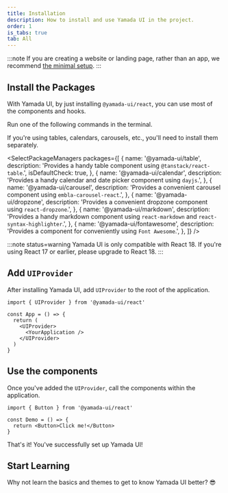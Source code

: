 ```yaml
---
title: Installation
description: How to install and use Yamada UI in the project.
order: 1
is_tabs: true
tab: All
---
```


:::note
If you are creating a website or landing page, rather than an app, we recommend [the minimal setup](/getting-started/installation/minimal).
:::

## Install the Packages

With Yamada UI, by just installing `@yamada-ui/react`, you can use most of the components and hooks.

Run one of the following commands in the terminal.

<PackageManagers packageNameOrCommand='@yamada-ui/react' />

If you're using tables, calendars, carousels, etc., you'll need to install them separately.

<SelectPackageManagers
  packages={[
    {
      name: '@yamada-ui/table',
      description: 'Provides a handy table component using `@tanstack/react-table`.',
      isDefaultCheck: true,
    },
    {
      name: '@yamada-ui/calendar',
      description: 'Provides a handy calendar and date picker component using `dayjs`.',
    },
    {
      name: '@yamada-ui/carousel',
      description: 'Provides a convenient carousel component using `embla-carousel-react`.',
    },
    {
      name: '@yamada-ui/dropzone',
      description: 'Provides a convenient dropzone component using `react-dropzone`.',
    },
    {
      name: '@yamada-ui/markdown',
      description:
        'Provides a handy markdown component using `react-markdown` and `react-syntax-highlighter`.',
    },
    {
      name: '@yamada-ui/fontawesome',
      description: 'Provides a component for conveniently using `Font Awesome`.',
    },
  ]}
/>

:::note status=warning
Yamada UI is only compatible with React 18. If you're using React 17 or earlier, please upgrade to React 18.
:::

## Add `UIProvider`

After installing Yamada UI, add `UIProvider` to the root of the application.

```tsx live=false highlight={5,7}
import { UIProvider } from '@yamada-ui/react'

const App = () => {
  return (
    <UIProvider>
      <YourApplication />
    </UIProvider>
  )
}
```

## Use the components

Once you've added the `UIProvider`, call the components within the application.

```tsx live=false
import { Button } from '@yamada-ui/react'

const Demo = () => {
  return <Button>Click me!</Button>
}
```

That's it! You've successfully set up Yamada UI!

## Start Learning

Why not learn the basics and themes to get to know Yamada UI better? 😎

<CardContainer>
  <LinkCard href='/getting-started/basics' />
  <LinkCard
    href='/styled-system/theming'
    title='Learn about Themes'
    description="Get to know Yamada UI's default theme and learn how to create and modify the values for colors, fonts, and other theme attributes."
  />
  <LinkCard
    href='/components'
    title='Explore Components'
    description='Yamada UI offers over 100 flexible components. All components support animations and dark mode.'
  />
  <LinkCard
    href='https://github.com/hirotomoyamada/yamada-ui'
    title='Explore the Source Code'
    description='The Yamada UI package and documentation site are open source. If you like Yamada UI, please give it a star.'
  />
</CardContainer>
